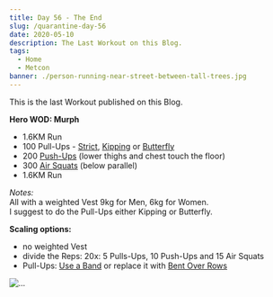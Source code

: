 ```yaml
---
title: Day 56 - The End
slug: /quarantine-day-56
date: 2020-05-10
description: The Last Workout on this Blog.
tags:
  - Home
  - Metcon
banner: ./person-running-near-street-between-tall-trees.jpg
---
```


This is the last Workout published on this Blog.<br/>

**Hero WOD: Murph**
* 1.6KM Run
* 100 Pull-Ups - [Strict](https://www.youtube.com/watch?v=HRV5YKKaeVw), [Kipping](https://www.youtube.com/watch?v=lzRo-4pq_AY) or [Butterfly](https://www.youtube.com/watch?v=OenVG15QMj8)
* 200 [Push-Ups](https://www.youtube.com/watch?v=_l3ySVKYVJ8) (lower thighs and chest touch the floor)
* 300 [Air Squats](https://www.youtube.com/watch?v=C_VtOYc6j5c) (below parallel)
* 1.6KM Run

*Notes:*<br/>
All with a weighted Vest 9kg for Men, 6kg for Women.<br/>
I suggest to do the Pull-Ups either Kipping or Butterfly.

**Scaling options:**
* no weighted Vest
* divide the Reps: 20x: 5 Pulls-Ups, 10 Push-Ups and 15 Air Squats
* Pull-Ups: [Use a Band](https://www.youtube.com/watch?v=-njdV6oQb7o) or replace it with [Bent Over Rows](https://www.youtube.com/watch?v=pyBHPoC8Nzo)

![...](./person-running-near-street-between-tall-trees.jpg)
